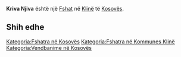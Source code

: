 {{Fshat në Kosovës
 | Emri                = Kriva Njiva
| srp_N_name = Kriva Njiva
| srp_N_FULL_NAME_RO = Kriva Njiva
| srp_N_FULL_NAME_ND_RO = Kriva Njiva
| srp_N_SORT_NAME_RG = KRIVANJIVA
| srp_N_FULL_NAME_RG = Kriva Njiva
| srp_N_FULL_NAME_ND_RG = Kriva Njiva
| srp_V_name = Kriva Njiva Mahala
| srp_V_FULL_NAME_RO = Kriva Njiva Mahala
| srp_V_FULL_NAME_ND_RO = Kriva Njiva Mahala
| srp_V_SORT_NAME_RG = KRIVANJIVAMAHALA
| srp_V_FULL_NAME_RG = Kriva Njiva Mahala
| srp_V_FULL_NAME_ND_RG = Kriva Njiva Mahala

 | Emri (Rasa dhanore) = 
 | Figura              = 
 | Shteti              = Kosovo
 | Komuna              = Klinë
 | Kodi postar         = 
 | Sipërfaqja          = 

 | Popullsia           = 

 | Regj. i popullsisë  = 
 | Dend. e popullsisë  = 
 | Faqja zyrtare       = 
 <!--- Koordinatat ----> 
 | Gjerësia            = 42.260278
 | Gjatësia            = 21.264722
 | Lartësia            = 
}}
'''Kriva Njiva''' është një [[Fshat]] në [[Klinë]] të [[Kosovës]].

<!-- == Gjeografia == -->
<!-- == Historia == -->
<!-- == Demografia == -->
== Shih edhe ==
{{Komuna Klinë}}
{{Kosovo-Administrata-Cung}}

[[Kategoria:Fshatra në Kosovës]]
[[Kategoria:Fshatra në Kommunes Klinë]]
[[Kategoria:Vendbanime në Kosovës]]